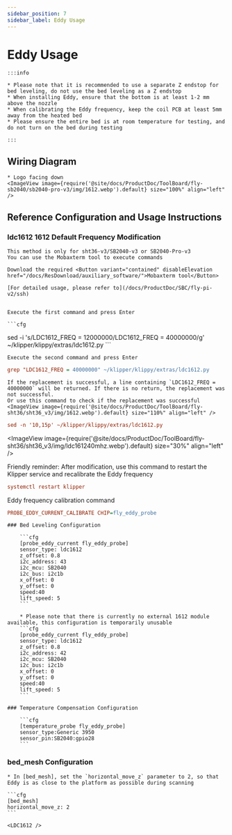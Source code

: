 ```yaml
---
sidebar_position: 7
sidebar_label: Eddy Usage
---
```




# Eddy Usage

    :::info

    * Please note that it is recommended to use a separate Z endstop for bed leveling, do not use the bed leveling as a Z endstop
    * When installing Eddy, ensure that the bottom is at least 1-2 mm above the nozzle
    * When calibrating the Eddy frequency, keep the coil PCB at least 5mm away from the heated bed
    * Please ensure the entire bed is at room temperature for testing, and do not turn on the bed during testing

    :::

## Wiring Diagram

    * Logo facing down
    <ImageView image={require('@site/docs/ProductDoc/ToolBoard/fly-sb2040/sb2040-pro-v3/img/1612.webp').default} size="100%" align="left" />


## Reference Configuration and Usage Instructions

### ldc1612 1612 Default Frequency Modification
    This method is only for sht36-v3/SB2040-v3 or SB2040-Pro-v3
    You can use the Mobaxterm tool to execute commands

    Download the required <Button variant="contained" disableElevation href="/docs/ResDownload/auxiliary_software/">Mobaxterm tool</Button>
    
    [For detailed usage, please refer to](/docs/ProductDoc/SBC/fly-pi-v2/ssh)


    Execute the first command and press Enter

    ```cfg
sed -i 's/LDC1612_FREQ = 12000000/LDC1612_FREQ = 40000000/g' ~/klipper/klippy/extras/ldc1612.py
    ```

    Execute the second command and press Enter
  ```cfg
grep "LDC1612_FREQ = 40000000" ~/klipper/klippy/extras/ldc1612.py
  ```
    If the replacement is successful, a line containing `LDC1612_FREQ = 40000000` will be returned. If there is no return, the replacement was not successful.
    Or use this command to check if the replacement was successful
    <ImageView image={require('@site/docs/ProductDoc/ToolBoard/fly-sht36/sht36_v3/img/1612.webp').default} size="110%" align="left" />
```cfg
sed -n '10,15p' ~/klipper/klippy/extras/ldc1612.py
```
   <ImageView image={require('@site/docs/ProductDoc/ToolBoard/fly-sht36/sht36_v3/img/ldc161240mhz.webp').default} size="30%" align="left" />

   Friendly reminder: After modification, use this command to restart the Klipper service and recalibrate the Eddy frequency
   ```cfg
   systemctl restart klipper
   ```
   Eddy frequency calibration command
   ```cfg
   PROBE_EDDY_CURRENT_CALIBRATE CHIP=fly_eddy_probe
   ```

    ### Bed Leveling Configuration

        ```cfg
        [probe_eddy_current fly_eddy_probe]
        sensor_type: ldc1612
        z_offset: 0.8
        i2c_address: 43
        i2c_mcu: SB2040
        i2c_bus: i2c1b
        x_offset: 0
        y_offset: 0
        speed:40
        lift_speed: 5
        ```

        * Please note that there is currently no external 1612 module available, this configuration is temporarily unusable
        ```cfg
        [probe_eddy_current fly_eddy_probe]
        sensor_type: ldc1612
        z_offset: 0.8
        i2c_address: 42
        i2c_mcu: SB2040
        i2c_bus: i2c1b
        x_offset: 0
        y_offset: 0
        speed:40
        lift_speed: 5
        ```

    ### Temperature Compensation Configuration

        ```cfg
        [temperature_probe fly_eddy_probe]
        sensor_type:Generic 3950
        sensor_pin:SB2040:gpio28
        ```

### bed_mesh Configuration

    * In [bed_mesh], set the `horizontal_move_z` parameter to 2, so that Eddy is as close to the platform as possible during scanning

    ```cfg
    [bed_mesh]
    horizontal_move_z: 2
    ```

    <LDC1612 />